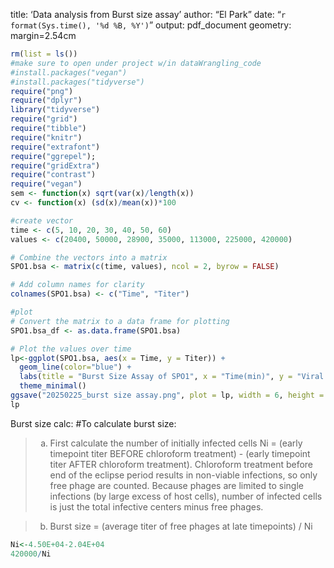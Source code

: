 
title: 'Data analysis from Burst size assay'
author: "El Park"
date: "`r format(Sys.time(), '%d %B, %Y')`"
output: pdf_document
geometry: margin=2.54cm

```r
rm(list = ls())
#make sure to open under project w/in dataWrangling_code
#install.packages("vegan")
#install.packages("tidyverse")
require("png")
require("dplyr")
library("tidyverse")
require("grid")
require("tibble")
require("knitr")
require("extrafont")
require("ggrepel");
require("gridExtra")
require("contrast")
require("vegan")
sem <- function(x) sqrt(var(x)/length(x))
cv <- function(x) (sd(x)/mean(x))*100

```



```r
#create vector
time <- c(5, 10, 20, 30, 40, 50, 60)
values <- c(20400, 50000, 28900, 35000, 113000, 225000, 420000)

# Combine the vectors into a matrix
SPO1.bsa <- matrix(c(time, values), ncol = 2, byrow = FALSE)

# Add column names for clarity
colnames(SPO1.bsa) <- c("Time", "Titer")

#plot
# Convert the matrix to a data frame for plotting
SPO1.bsa_df <- as.data.frame(SPO1.bsa)

# Plot the values over time
lp<-ggplot(SPO1.bsa, aes(x = Time, y = Titer)) +
  geom_line(color="blue") +
  labs(title = "Burst Size Assay of SPO1", x = "Time(min)", y = "Viral Titer (PFU/mL)") +
  theme_minimal()
ggsave("20250225_burst size assay.png", plot = lp, width = 6, height = 4, dpi = 300)
lp

```

Burst size calc:
#To calculate burst size:

>a.	First calculate the number of initially infected cells Ni = (early timepoint titer BEFORE chloroform treatment) - (early timepoint titer AFTER chloroform treatment). Chloroform treatment before end of the eclipse period results in non-viable infections, so only free phage are counted. Because phages are limited to single infections (by large excess of host cells), number of infected cells is just the total infective centers minus free phages.

>b.	Burst size = (average titer of free phages at late timepoints) / Ni

```r
Ni<-4.50E+04-2.04E+04
420000/Ni

```